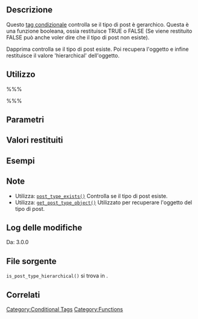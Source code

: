 {{Languages|
{{en|Function Reference/is_post_type_hierarchical}}
{{it|Riferimento_funzioni/is_post_type_hierarchical}}
}}

== Descrizione ==
Questo [[it:Tag_condizionali|tag condizionale]] controlla se il tipo di post è gerarchico. Questa è una funzione booleana, ossia restituisce TRUE o FALSE (Se viene restituito FALSE può anche voler dire che il tipo di post non esiste).

Dapprima controlla se il tipo di post esiste. Poi recupera l'oggetto e infine restituisce il valore 'hierarchical' dell'oggetto.

== Utilizzo ==

%%%<?php is_post_type_hierarchical( $post_type) ?>%%%

== Parametri ==
{{it:Parameter|$post_type|string|Nome del tipo di post}}

== Valori restituiti ==
{{it:Return||boolean|Se il tipo di post è gerarchico}}

== Esempi ==
<!-- Need creative examples. Feel free to link to external examples. -->


== Note ==
* Utilizza: [[it:Riferimento_funzioni/post_type_exists|<tt>post_type_exists()</tt>]] Controlla se il tipo di post esiste.
* Utilizza: [[it:Riferimento_funzioni/get_post_type_object|<tt>get_post_type_object()</tt>]] Utilizzato per recuperare l'oggetto del tipo di post.

== Log delle modifiche ==
Da: 3.0.0

== File sorgente ==
<!-- Need links to current source code files -->
<tt>is_post_type_hierarchical()</tt> si trova in {{Trac|wp-includes/post.php}}.

== Correlati ==

{{Conditional Tags}}

{{it:Post Type Tags}}

{{it:Tag Footer}}

[[Category:Conditional Tags]]
[[Category:Functions]]